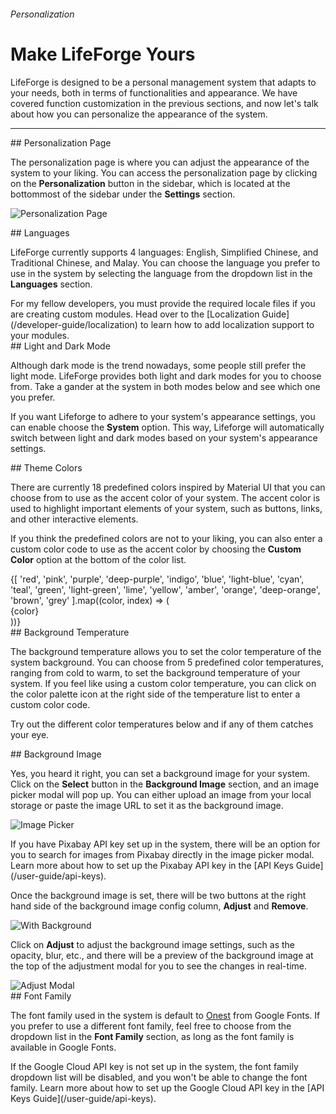
###### Personalization

# Make LifeForge Yours

LifeForge is designed to be a personal management system that adapts to your needs, both in terms of functionalities and appearance. We have covered function customization in the previous sections, and now let's talk about how you can personalize the appearance of the system.

---

<section id="personalization-page">
## Personalization Page

The personalization page is where you can adjust the appearance of the system to your liking. You can access the personalization page by clicking on the **Personalization** button in the sidebar, which is located at the bottommost of the sidebar under the **Settings** section.

![Personalization Page](/assets/user-personalization/personalization-page.png)

</section>

<section id="languages">
## Languages

LifeForge currently supports 4 languages: English, Simplified Chinese, and Traditional Chinese, and Malay. You can choose the language you prefer to use in the system by selecting the language from the dropdown list in the **Languages** section.

<Notes>
For my fellow developers, you must provide the required locale files if you are creating custom modules. Head over to the [Localization Guide](/developer-guide/localization) to learn how to add localization support to your modules.
</Notes>
</section>

<section id="light-and-dark-mode">
## Light and Dark Mode

Although dark mode is the trend nowadays, some people still prefer the light mode. LifeForge provides both light and dark modes for you to choose from. Take a gander at the system in both modes below and see which one you prefer.

<LightAndDarkMode />

If you want Lifeforge to adhere to your system's appearance settings, you can enable choose the **System** option. This way, Lifeforge will automatically switch between light and dark modes based on your system's appearance settings.

</section>

<section id="theme-colors">
## Theme Colors

There are currently 18 predefined colors inspired by Material UI that you can choose from to use as the accent color of your system. The accent color is used to highlight important elements of your system, such as buttons, links, and other interactive elements.

If you think the predefined colors are not to your liking, you can also enter a custom color code to use as the accent color by choosing the **Custom Color** option at the bottom of the color list.

<div className="grid grid-cols-6 gap-6 mt-8">
{[
  'red', 'pink', 'purple', 'deep-purple', 'indigo', 'blue', 'light-blue', 'cyan',
  'teal', 'green', 'light-green', 'lime', 'yellow', 'amber', 'orange', 'deep-orange', 'brown', 'grey'
].map((color, index) => (
  <div key={index} className="flex flex-col items-center">
    <div className={`w-16 h-16 rounded-full theme-${color} bg-custom-500`}></div>
    <span className="text-sm text-gray-500 mt-2">{color}</span>
  </div>
))}
</div>
</section>

<section id="background-temperature">
## Background Temperature

The background temperature allows you to set the color temperature of the system background. You can choose from 5 predefined color temperatures, ranging from cold to warm, to set the background temperature of your system. If you feel like using a custom color temperature, you can click on the color palette icon at the right side of the temperature list to enter a custom color code.

Try out the different color temperatures below and if any of them catches your eye.

<BgTemp />
</section>

<section id="background-image">
## Background Image

Yes, you heard it right, you can set a background image for your system. Click on the **Select** button in the **Background Image** section, and an image picker modal will pop up. You can either upload an image from your local storage or paste the image URL to set it as the background image.

![Image Picker](/assets/user-personalization/image-picker.png)

<Notes>
  If you have Pixabay API key set up in the system, there will be an option for
  you to search for images from Pixabay directly in the image picker modal.
  Learn more about how to set up the Pixabay API key in the [API Keys
  Guide](/user-guide/api-keys).
</Notes>

Once the background image is set, there will be two buttons at the right hand side of the background image config column, **Adjust** and **Remove**.

![With Background](/assets/user-personalization/with-background.png)

Click on **Adjust** to adjust the background image settings, such as the opacity, blur, etc., and there will be a preview of the background image at the top of the adjustment modal for you to see the changes in real-time.

<div className="flex items-center justify-center mt-8">
    <img src="/assets/user-personalization/adjust-modal.png" alt="Adjust Modal" className="w-[70%] rounded-lg" />
</div>
</section>

<section id="font-family">
## Font Family

The font family used in the system is default to [Onest](https://fonts.google.com/specimen/Onest) from Google Fonts. If you prefer to use a different font family, feel free to choose from the dropdown list in the **Font Family** section, as long as the font family is available in Google Fonts.

<Notes>
If the Google Cloud API key is not set up in the system, the font family dropdown list will be disabled, and you won't be able to change the font family. Learn more about how to set up the Google Cloud API key in the [API Keys Guide](/user-guide/api-keys).
</Notes>
</section>
